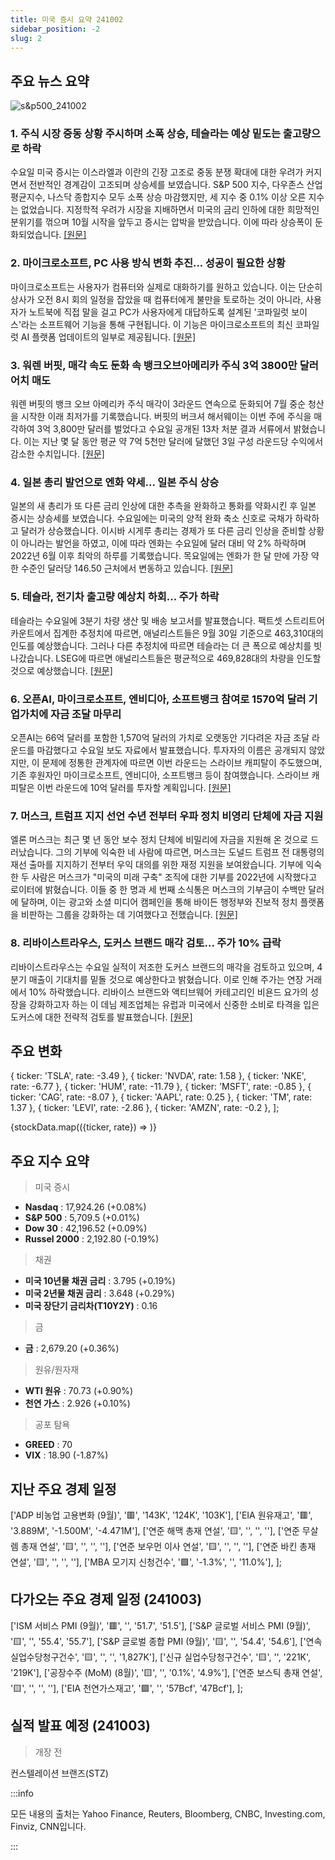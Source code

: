 ```yaml
---
title: 미국 증시 요약 241002
sidebar_position: -2
slug: 2
---
```


## 주요 뉴스 요약

![s&p500_241002](/map/241002.png)

### 1. **주식 시장 중동 상황 주시하며 소폭 상승, 테슬라는 예상 밑도는 출고량으로 하락**

수요일 미국 증시는 이스라엘과 이란의 긴장 고조로 중동 분쟁 확대에 대한 우려가 커지면서 전반적인 경계감이 고조되며 상승세를 보였습니다. S&P 500 지수, 다우존스 산업평균지수, 나스닥 종합지수 모두 소폭 상승 마감했지만, 세 지수 중 0.1% 이상 오른 지수는 없었습니다. 지정학적 우려가 시장을 지배하면서 미국의 금리 인하에 대한 희망적인 분위기를 꺾으며 10월 시작을 앞두고 증시는 압박을 받았습니다. 이에 따라 상승폭이 둔화되었습니다. [[원문]](https://finance.yahoo.com/news/live/stock-market-today-stocks-edge-higher-amid-mideast-caution-tesla-slips-after-deliveries-fall-short-111650883.html)

### 2. **마이크로소프트, PC 사용 방식 변화 추진... 성공이 필요한 상황**

마이크로소프트는 사용자가 컴퓨터와 실제로 대화하기를 원하고 있습니다. 이는 단순히 상사가 오전 8시 회의 일정을 잡았을 때 컴퓨터에게 불만을 토로하는 것이 아니라, 사용자가 노트북에 직접 말을 걸고 PC가 사용자에게 대답하도록 설계된 '코파일럿 보이스'라는 소프트웨어 기능을 통해 구현됩니다. 이 기능은 마이크로소프트의 최신 코파일럿 AI 플랫폼 업데이트의 일부로 제공됩니다. [[원문]](https://finance.yahoo.com/news/microsoft-wants-to-change-the-way-you-use-your-pc-it-needs-to-succeed-194226582.html)

### 3. **워렌 버핏, 매각 속도 둔화 속 뱅크오브아메리카 주식 3억 3800만 달러어치 매도**

워렌 버핏의 뱅크 오브 아메리카 주식 매각이 3라운드 연속으로 둔화되어 7월 중순 청산을 시작한 이래 최저가를 기록했습니다. 버핏의 버크셔 해서웨이는 이번 주에 주식을 매각하여 3억 3,800만 달러를 벌었다고 수요일 공개된 13차 처분 결과 서류에서 밝혔습니다. 이는 지난 몇 달 동안 평균 약 7억 5천만 달러에 달했던 3일 구성 라운드당 수익에서 감소한 수치입니다. [[원문]](https://www.bloomberg.com/news/articles/2024-10-02/warren-buffett-sells-338-million-of-bofa-stock-as-spree-slows?srnd=phx-markets)

### 4. **일본 총리 발언으로 엔화 약세... 일본 주식 상승**

일본의 새 총리가 또 다른 금리 인상에 대한 추측을 완화하고 통화를 약화시킨 후 일본 증시는 상승세를 보였습니다. 수요일에는 미국의 양적 완화 축소 신호로 국채가 하락하고 달러가 상승했습니다. 이시바 시게루 총리는 경제가 또 다른 금리 인상을 준비할 상황이 아니라는 발언을 하였고, 이에 따라 엔화는 수요일에 달러 대비 약 2% 하락하며 2022년 6월 이후 최악의 하루를 기록했습니다. 목요일에는 엔화가 한 달 만에 가장 약한 수준인 달러당 146.50 근처에서 변동하고 있습니다. [[원문]](https://www.bloomberg.com/news/articles/2024-10-02/stock-market-today-dow-s-p-live-updates?srnd=phx-markets&embedded-checkout=true)

### 5. **테슬라, 전기차 출고량 예상치 하회... 주가 하락**

테슬라는 수요일에 3분기 차량 생산 및 배송 보고서를 발표했습니다. 팩트셋 스트리트어카운트에서 집계한 추정치에 따르면, 애널리스트들은 9월 30일 기준으로 463,310대의 인도를 예상했습니다. 그러나 다른 추정치에 따르면 테슬라는 더 큰 폭으로 예상치를 빗나갔습니다. LSEG에 따르면 애널리스트들은 평균적으로 469,828대의 차량을 인도할 것으로 예상했습니다. [[원문]](https://www.cnbc.com/2024/10/02/tesla-tsla-q3-2024-vehicle-delivery-and-production-numbers.html)

### 6. **오픈AI, 마이크로소프트, 엔비디아, 소프트뱅크 참여로 1570억 달러 기업가치에 자금 조달 마무리**

오픈AI는 66억 달러를 포함한 1,570억 달러의 가치로 오랫동안 기다려온 자금 조달 라운드를 마감했다고 수요일 보도 자료에서 발표했습니다. 투자자의 이름은 공개되지 않았지만, 이 문제에 정통한 관계자에 따르면 이번 라운드는 스라이브 캐피탈이 주도했으며, 기존 후원자인 마이크로소프트, 엔비디아, 소프트뱅크 등이 참여했습니다. 스라이브 캐피탈은 이번 라운드에 10억 달러를 투자할 계획입니다. [[원문]](https://www.cnbc.com/2024/10/02/openai-raises-at-157-billion-valuation-microsoft-nvidia-join-round.html)

### 7. **머스크, 트럼프 지지 선언 수년 전부터 우파 정치 비영리 단체에 자금 지원**

엘론 머스크는 최근 몇 년 동안 보수 정치 단체에 비밀리에 자금을 지원해 온 것으로 드러났습니다. 그의 기부에 익숙한 네 사람에 따르면, 머스크는 도널드 트럼프 전 대통령의 재선 출마를 지지하기 전부터 우익 대의를 위한 재정 지원을 보여왔습니다. 기부에 익숙한 두 사람은 머스크가 "미국의 미래 구축" 조직에 대한 기부를 2022년에 시작했다고 로이터에 밝혔습니다. 이들 중 한 명과 세 번째 소식통은 머스크의 기부금이 수백만 달러에 달하며, 이는 광고와 소셜 미디어 캠페인을 통해 바이든 행정부와 진보적 정치 플랫폼을 비판하는 그룹을 강화하는 데 기여했다고 전했습니다. [[원문]](https://www.reuters.com/world/us/musk-funded-right-wing-political-non-profit-years-before-he-endorsed-trump-2024-10-02/)

### 8. **리바이스트라우스, 도커스 브랜드 매각 검토... 주가 10% 급락**

리바이스트라우스는 수요일 실적이 저조한 도커스 브랜드의 매각을 검토하고 있으며, 4분기 매출이 기대치를 밑돌 것으로 예상한다고 밝혔습니다. 이로 인해 주가는 연장 거래에서 10% 하락했습니다. 리바이스 브랜드와 액티브웨어 카테고리인 비욘드 요가의 성장을 강화하고자 하는 이 데님 제조업체는 유럽과 미국에서 신중한 소비로 타격을 입은 도커스에 대한 전략적 검토를 발표했습니다. [[원문]](https://www.reuters.com/business/retail-consumer/levi-strauss-announces-strategic-review-dockers-brand-including-sale-2024-10-02/)

## 주요 변화

  { ticker: 'TSLA', rate: -3.49 },
  { ticker: 'NVDA', rate: 1.58 },
  { ticker: 'NKE', rate: -6.77 },
  { ticker: 'HUM', rate: -11.79 },
  { ticker: 'MSFT', rate: -0.85 },
  { ticker: 'CAG', rate: -8.07 },
  { ticker: 'AAPL', rate: 0.25 },
  { ticker: 'TM', rate: 1.37 },
  { ticker: 'LEVI', rate: -2.86 },
  { ticker: 'AMZN', rate: -0.2 },
];

{stockData.map(({ticker, rate}) => <StockCardMini key={ticker} ticker={ticker} rate={rate}></StockCardMini>)}

## 주요 지수 요약

> 미국 증시

- **Nasdaq** : 17,924.26 (+0.08%)
- **S&P 500** : 5,709.5 (+0.01%)
- **Dow 30** : 42,196.52 (+0.09%)
- **Russel 2000** : 2,192.80 (-0.19%)

> 채권

- **미국 10년물 채권 금리** : 3.795 (+0.19%)
- **미국 2년물 채권 금리** : 3.648 (+0.29%)
- **미국 장단기 금리차(T10Y2Y)** : 0.16

> 금

- **금** : 2,679.20 (+0.36%)

> 원유/원자재

- **WTI 원유** : 70.73 (+0.90%)
- **천연 가스** : 2.926 (+0.10%)

> 공포 탐욕

- **GREED** : 70
- **VIX** : 18.90 (-1.87%)

## 지난 주요 경제 일정

  ['ADP 비농업 고용변화 (9월)', '🟥', '143K', '124K', '103K'],
  ['EIA 원유재고', '🟥', '3.889M', '-1.500M', '-4.471M'],
  ['연준 해맥 총재 연설', '🟨', '', '', ''],
  ['연준 무살렘 총재 연설', '🟨', '', '', ''],
  ['연준 보우먼 이사 연설', '🟨', '', '', ''],
  ['연준 바킨 총재 연설', '🟨', '', '', ''],
  ['MBA 모기지 신청건수', '🟩', '-1.3%', '', '11.0%'],
];

<EconomicCalendar data={eventsData} />

## 다가오는 주요 경제 일정 (241003)

  ['ISM 서비스 PMI (9월)', '🟥', '', '51.7', '51.5'],
  ['S&P 글로벌 서비스 PMI (9월)', '🟨', '', '55.4', '55.7'],
  ['S&P 글로벌 종합 PMI (9월)', '🟨', '', '54.4', '54.6'],
  ['연속 실업수당청구건수', '🟨', '', '', '1,827K'],
  ['신규 실업수당청구건수', '🟨', '', '221K', '219K'],
  ['공장수주 (MoM) (8월)', '🟨', '', '0.1%', '4.9%'],
  ['연준 보스틱 총재 연설', '🟨', '', '', ''],
  ['EIA 천연가스재고', '🟩', '', '57Bcf', '47Bcf'],
];

<EconomicCalendar data={nextEventsData} />

## 실적 발표 예정 (241003)

> 개장 전

컨스텔레이션 브랜즈(STZ)

:::info

모든 내용의 출처는 Yahoo Finance, Reuters, Bloomberg, CNBC, Investing.com, Finviz, CNN입니다.

:::
